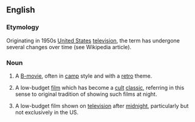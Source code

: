 ==English==
{{wikipedia}}

===Etymology===
Originating in 1950s [[United States]] [[television]], the term has undergone several changes over time (see Wikipedia article).

===Noun===
{{en-noun|head=[[midnight]] [[movie]]}}

# {{label|en|cinema}} A [[B-movie]], often in [[camp]] style and with a [[retro]] theme.
# A low-budget [[film]] which has become a [[cult]] [[classic]], referring in this sense to original tradition of showing such films at night.
# {{label|en|dated}} A low-budget film shown on [[television]] after [[midnight]], particularly but not exclusively in the US.